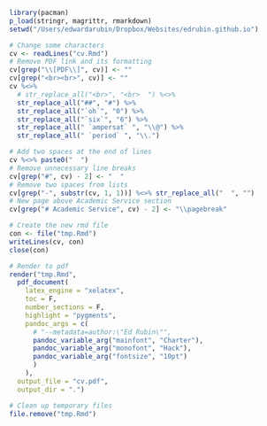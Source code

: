
```R
library(pacman)
p_load(stringr, magrittr, rmarkdown)
setwd("/Users/edwardarubin/Dropbox/Websites/edrubin.github.io")

# Change some characters
cv <- readLines("cv.Rmd")
# Remove PDF link and its formatting
cv[grep("\\[PDF\\]", cv)] <- ""
cv[grep("<br><br>", cv)] <- ""
cv %<>%
  # str_replace_all("<br>", "<br>  ") %<>%
  str_replace_all("##", "#") %>%
  str_replace_all("`oh`", "0") %>%
  str_replace_all("`six`", "6") %>%
  str_replace_all(" `ampersat` ", "\\@") %>%
  str_replace_all(" `period` ", "\\.")

# Add two spaces at the end of lines
cv %<>% paste0("  ")
# Remove unnecessary line breaks
cv[grep("#", cv) - 2] <- "  "
# Remove two spaces from lists
cv[grep("-", substr(cv, 1, 1))] %<>% str_replace_all("  ", "")
# New page above Academic Service section
cv[grep("# Academic Service", cv) - 2] <- "\\pagebreak"

# Create the new rmd file
con <- file("tmp.Rmd")
writeLines(cv, con)
close(con)

# Render to pdf
render("tmp.Rmd",
  pdf_document(
    latex_engine = "xelatex",
    toc = F,
    number_sections = F,
    highlight = "pygments",
    pandoc_args = c(
      # "--metadata=author:\"Ed Rubin\"",
      pandoc_variable_arg("mainfont", "Charter"),
      pandoc_variable_arg("monofont", "Hack"),
      pandoc_variable_arg("fontsize", "10pt")
      )
    ),
  output_file = "cv.pdf",
  output_dir = ".")

# Clean up temporary files
file.remove("tmp.Rmd")
```

